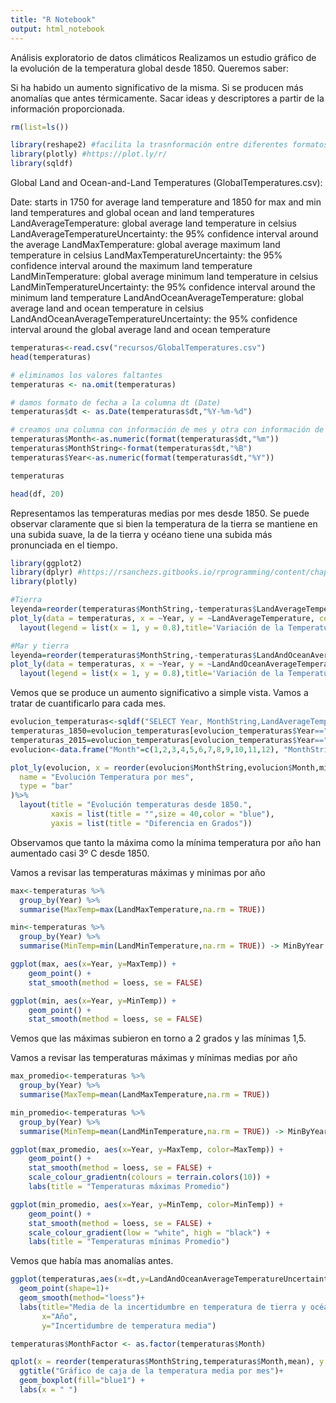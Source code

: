 ```yaml
---
title: "R Notebook"
output: html_notebook
---
```


Análisis exploratorio de datos climáticos
Realizamos un estudio gráfico de la evolución de la temperatura global desde 1850. Queremos saber:

Si ha habido un aumento significativo de la misma.
Si se producen más anomalías que antes térmicamente.
Sacar ideas y descriptores a partir de la información proporcionada.

```r
rm(list=ls())
```

```r
library(reshape2) #facilita la trasnformación entre diferentes formatos de datos.
library(plotly) #https://plot.ly/r/
library(sqldf)
```


Global Land and Ocean-and-Land Temperatures (GlobalTemperatures.csv):

Date: starts in 1750 for average land temperature and 1850 for max and min land temperatures and global ocean and land temperatures
LandAverageTemperature: global average land temperature in celsius
LandAverageTemperatureUncertainty: the 95% confidence interval around the average
LandMaxTemperature: global average maximum land temperature in celsius
LandMaxTemperatureUncertainty: the 95% confidence interval around the maximum land temperature
LandMinTemperature: global average minimum land temperature in celsius
LandMinTemperatureUncertainty: the 95% confidence interval around the minimum land temperature
LandAndOceanAverageTemperature: global average land and ocean temperature in celsius
LandAndOceanAverageTemperatureUncertainty: the 95% confidence interval around the global average land and ocean temperature

```r
temperaturas<-read.csv("recursos/GlobalTemperatures.csv")
head(temperaturas)

```

```r
# eliminamos los valores faltantes
temperaturas <- na.omit(temperaturas)

# damos formato de fecha a la columna dt (Date)
temperaturas$dt <- as.Date(temperaturas$dt,"%Y-%m-%d")

# creamos una columna con información de mes y otra con información de año 
temperaturas$Month<-as.numeric(format(temperaturas$dt,"%m"))
temperaturas$MonthString<-format(temperaturas$dt,"%B")
temperaturas$Year<-as.numeric(format(temperaturas$dt,"%Y"))

temperaturas

head(df, 20)
```


Representamos las temperaturas medias por mes desde 1850. Se puede observar claramente que si bien la temperatura de la tierra se mantiene en una subida suave, la de la tierra y océano tiene una subida más pronunciada en el tiempo.

```r
library(ggplot2)
library(dplyr) #https://rsanchezs.gitbooks.io/rprogramming/content/chapter9/dplyr.html
library(plotly)

#Tierra
leyenda=reorder(temperaturas$MonthString,-temperaturas$LandAverageTemperature,mean)   #El "-" permite ordenar al revés
plot_ly(data = temperaturas, x = ~Year, y = ~LandAverageTemperature, color = leyenda) %>%
  layout(legend = list(x = 1, y = 0.8),title='Variación de la Temperatura Terrestre')

#Mar y tierra
leyenda=reorder(temperaturas$MonthString,-temperaturas$LandAndOceanAverageTemperature,mean)   #El "-" permite ordenar al revés
plot_ly(data = temperaturas, x = ~Year, y = ~LandAndOceanAverageTemperature, color = leyenda) %>%
  layout(legend = list(x = 1, y = 0.8),title='Variación de la Temperatura Media de Mar y Tierra')

```

Vemos que se produce un aumento significativo a simple vista. Vamos a tratar de cuantificarlo para cada mes.
```r
evolucion_temperaturas<-sqldf("SELECT Year, MonthString,LandAverageTemperature from temperaturas  WHERE Year in(1850,2015)")
temperaturas_1850=evolucion_temperaturas[evolucion_temperaturas$Year=="1850",]
temperaturas_2015=evolucion_temperaturas[evolucion_temperaturas$Year=="2015",]
evolucion<-data.frame("Month"=c(1,2,3,4,5,6,7,8,9,10,11,12), "MonthString"=temperaturas_1850$MonthString,"Diferencia"=temperaturas_2015$LandAverageTemperature-temperaturas_1850$LandAverageTemperature)

plot_ly(evolucion, x = reorder(evolucion$MonthString,evolucion$Month,min),  y = ~Diferencia,
  name = "Evolución Temperatura por mes",
  type = "bar"
)%>%
  layout(title = "Evolución temperaturas desde 1850.",
         xaxis = list(title = "",size = 40,color = "blue"),
         yaxis = list(title = "Diferencia en Grados"))
```
Observamos que tanto la máxima como la mínima temperatura por año han aumentado casi 3º C desde 1850.

Vamos a revisar las temperaturas máximas y minimas por año
```r
max<-temperaturas %>%
  group_by(Year) %>%
  summarise(MaxTemp=max(LandMaxTemperature,na.rm = TRUE))

min<-temperaturas %>%
  group_by(Year) %>%
  summarise(MinTemp=min(LandMinTemperature,na.rm = TRUE)) -> MinByYear

ggplot(max, aes(x=Year, y=MaxTemp)) + 
    geom_point() +
    stat_smooth(method = loess, se = FALSE)

ggplot(min, aes(x=Year, y=MinTemp)) + 
    geom_point() +
    stat_smooth(method = loess, se = FALSE)
```
Vemos que las máximas subieron en torno a 2 grados y las mínimas 1,5.


Vamos a revisar las temperaturas máximas y mínimas medias por año
```r
max_promedio<-temperaturas %>%
  group_by(Year) %>%
  summarise(MaxTemp=mean(LandMaxTemperature,na.rm = TRUE))

min_promedio<-temperaturas %>%
  group_by(Year) %>%
  summarise(MinTemp=mean(LandMinTemperature,na.rm = TRUE)) -> MinByYear

ggplot(max_promedio, aes(x=Year, y=MaxTemp, color=MaxTemp)) + 
    geom_point() +
    stat_smooth(method = loess, se = FALSE) +
    scale_colour_gradientn(colours = terrain.colors(10)) +
    labs(title = "Temperaturas máximas Promedio")

ggplot(min_promedio, aes(x=Year, y=MinTemp, color=MinTemp)) + 
    geom_point() +
    stat_smooth(method = loess, se = FALSE) +
    scale_colour_gradient(low = "white", high = "black") +
    labs(title = "Temperaturas mínimas Promedio")
```

Vemos que había mas anomalías antes. 



```r
ggplot(temperaturas,aes(x=dt,y=LandAndOceanAverageTemperatureUncertainty))+
  geom_point(shape=1)+
  geom_smooth(method="loess")+
  labs(title="Media de la incertidumbre en temperatura de tierra y océano a lo largo del tiempo",
       x="Año",
       y="Incertidumbre de temperatura media")
```

```r
temperaturas$MonthFactor <- as.factor(temperaturas$Month)

qplot(x = reorder(temperaturas$MonthString,temperaturas$Month,mean), y = LandAndOceanAverageTemperature, data = temperaturas) +
  ggtitle("Gráfico de caja de la temperatura media por mes")+
  geom_boxplot(fill="blue1") +
  labs(x = " ")
  

```


